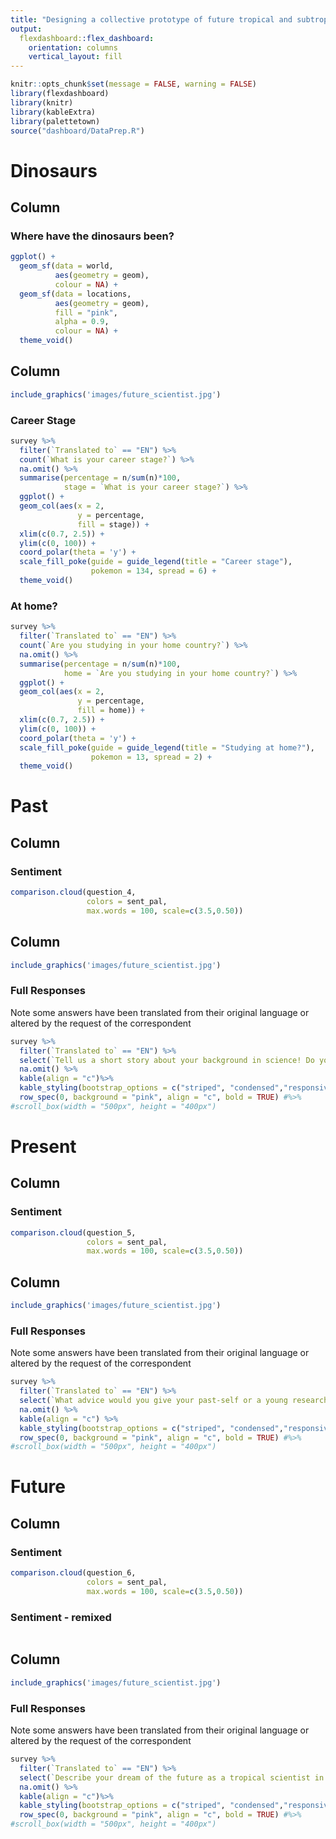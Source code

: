 ```yaml
---
title: "Designing a collective prototype of future tropical and subtropical science"
output: 
  flexdashboard::flex_dashboard:
    orientation: columns
    vertical_layout: fill
---
```


```r
knitr::opts_chunk$set(message = FALSE, warning = FALSE)
library(flexdashboard)
library(knitr)
library(kableExtra)
library(palettetown)
source("dashboard/DataPrep.R")
```

Dinosaurs
=====================================  

Column {data-width=70%}
-------------------------------------

### Where have the dinosaurs been?

```r

ggplot() +
  geom_sf(data = world,
          aes(geometry = geom),
          colour = NA) +
  geom_sf(data = locations,
          aes(geometry = geom),
          fill = "pink",
          alpha = 0.9,
          colour = NA) +
  theme_void()

```

Column {data-width=30%}
-------------------------------------

```r
include_graphics('images/future_scientist.jpg') 
```

### Career Stage

```r

survey %>%
  filter(`Translated to` == "EN") %>%
  count(`What is your career stage?`) %>%
  na.omit() %>%
  summarise(percentage = n/sum(n)*100,
            stage = `What is your career stage?`) %>%
  ggplot() +
  geom_col(aes(x = 2,
               y = percentage,
               fill = stage)) +
  xlim(c(0.7, 2.5)) +
  ylim(c(0, 100)) +
  coord_polar(theta = 'y') +
  scale_fill_poke(guide = guide_legend(title = "Career stage"),
                  pokemon = 134, spread = 6) +
  theme_void()

```

### At home?

```r
survey %>%
  filter(`Translated to` == "EN") %>%
  count(`Are you studying in your home country?`) %>%
  na.omit() %>%
  summarise(percentage = n/sum(n)*100,
            home = `Are you studying in your home country?`) %>%
  ggplot() +
  geom_col(aes(x = 2,
               y = percentage,
               fill = home)) +
  xlim(c(0.7, 2.5)) +
  ylim(c(0, 100)) +
  coord_polar(theta = 'y') +
  scale_fill_poke(guide = guide_legend(title = "Studying at home?"),
                  pokemon = 13, spread = 2) +
  theme_void()
```


Past
=====================================  

Column {data-width=600}
-------------------------------------

### Sentiment

```r
comparison.cloud(question_4,
                 colors = sent_pal,
                 max.words = 100, scale=c(3.5,0.50))
```

Column {data-width=400}
-------------------------------------

```r
include_graphics('images/future_scientist.jpg') 
```

### Full Responses

Note some answers have been translated from their original language or altered by the request of the correspondent

```r

survey %>%
  filter(`Translated to` == "EN") %>%
  select(`Tell us a short story about your background in science! Do you want to share an image or a video that represents your story as a tropical/subtropical ecologist? Go ahead!`) %>%
  na.omit() %>%
  kable(align = "c")%>%
  kable_styling(bootstrap_options = c("striped", "condensed","responsive", "bordered")) %>%
  row_spec(0, background = "pink", align = "c", bold = TRUE) #%>%
#scroll_box(width = "500px", height = "400px") 

```

Present
=====================================     

Column {data-width=600}
-------------------------------------

### Sentiment

```r
comparison.cloud(question_5,
                 colors = sent_pal,
                 max.words = 100, scale=c(3.5,0.50))
```

Column {data-width=400}
-------------------------------------

```r
include_graphics('images/future_scientist.jpg') 
```

### Full Responses

Note some answers have been translated from their original language or altered by the request of the correspondent

```r

survey %>%
  filter(`Translated to` == "EN") %>%
  select(`What advice would you give your past-self or a young researcher from your country?`)  %>%
  na.omit() %>%
  kable(align = "c") %>%
  kable_styling(bootstrap_options = c("striped", "condensed","responsive", "bordered")) %>%
  row_spec(0, background = "pink", align = "c", bold = TRUE) #%>%
#scroll_box(width = "500px", height = "400px") 

```

Future
=====================================  

Column {.tabset}
-------------------------------------

### Sentiment

```r
comparison.cloud(question_6,
                 colors = sent_pal,
                 max.words = 100, scale=c(3.5,0.50))
```

### Sentiment - remixed

```r



```

Column {data-width=400}
-------------------------------------

```r
include_graphics('images/future_scientist.jpg') 
```

### Full Responses

Note some answers have been translated from their original language or altered by the request of the correspondent

```r

survey %>%
  filter(`Translated to` == "EN") %>%
  select(`Describe your dream of the future as a tropical scientist in a tweet (up to 280 characters).`)  %>%
  na.omit() %>%
  kable(align = "c")%>%
  kable_styling(bootstrap_options = c("striped", "condensed","responsive", "bordered")) %>%
  row_spec(0, background = "pink", align = "c", bold = TRUE) #%>%
#scroll_box(width = "500px", height = "400px") 

``` 